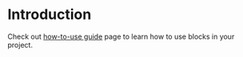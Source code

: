 
<Meta title="Avatar/Introduction" />

<style>{`ol {
    list-style: decimal;
  }`}</style>

# Introduction

Check out [how-to-use guide](/docs/how-to-use--docs) page to learn how to use blocks in your project.
